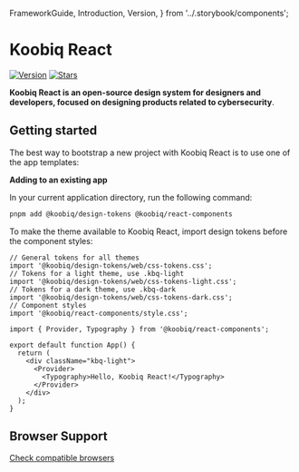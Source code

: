  FrameworkGuide,
  Introduction,
  Version,
} from '../.storybook/components';

<Meta title="Welcome" />

# Koobiq React

[![Version](https://img.shields.io/npm/v/@koobiq/react-components)](https://www.npmjs.com/package/@koobiq/react-components) [![Stars](https://img.shields.io/github/stars/koobiq/react-components?style=social)](https://github.com/koobiq/react-components/)

**Koobiq React is an open-source design system for designers and developers, focused on designing products related to cybersecurity**.

## Getting started

The best way to bootstrap a new project with Koobiq React is to use one of the app templates:

<FrameworkGuide />

**Adding to an existing app**

In your current application directory, run the following command:

```bash
pnpm add @koobiq/design-tokens @koobiq/react-components
```

To make the theme available to Koobiq React, import design tokens before the component styles:

```tsx
// General tokens for all themes
import '@koobiq/design-tokens/web/css-tokens.css';
// Tokens for a light theme, use .kbq-light
import '@koobiq/design-tokens/web/css-tokens-light.css';
// Tokens for a dark theme, use .kbq-dark
import '@koobiq/design-tokens/web/css-tokens-dark.css';
// Component styles
import '@koobiq/react-components/style.css';

import { Provider, Typography } from '@koobiq/react-components';

export default function App() {
  return (
    <div className="kbq-light">
      <Provider>
        <Typography>Hello, Koobiq React!</Typography>
      </Provider>
    </div>
  );
}
```

## Browser Support

[Check compatible browsers](https://browsersl.ist/#q=defaults+and+supports+es6-module%2C%0A++++chrome+%3E+105%2C%0A++++safari+%3E+15.4%2C%0A++++firefox+%3E+121%2C%0A++++opera+%3E+91%2C%0A++++edge+%3E+105)
